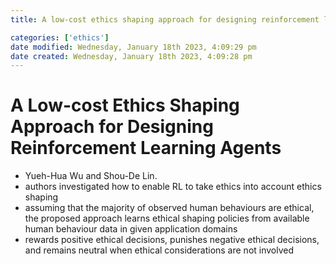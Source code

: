 ```yaml
---
title: A low-cost ethics shaping approach for designing reinforcement learning agents

categories: ['ethics']
date modified: Wednesday, January 18th 2023, 4:09:29 pm
date created: Wednesday, January 18th 2023, 4:09:28 pm
---
```


# A Low-cost Ethics Shaping Approach for Designing Reinforcement Learning Agents


- Yueh-Hua Wu and Shou-De Lin.
- authors investigated how to enable RL to take ethics into account ethics shaping
- assuming that the majority of observed human behaviours are ethical, the proposed approach learns ethical shaping policies from available human behaviour data in given application domains
- rewards positive ethical decisions, punishes negative ethical decisions, and remains neutral when ethical considerations are not involved



